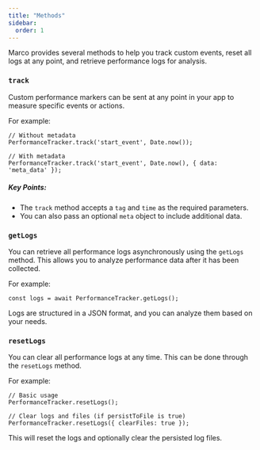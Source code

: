```yaml
---
title: "Methods"
sidebar:
  order: 1
---
```


Marco provides several methods to help you track custom events, reset all logs at any point, and retrieve performance logs for analysis.

### **`track`**

Custom performance markers can be sent at any point in your app to measure specific events or actions.

For example:

```tsx
// Without metadata
PerformanceTracker.track('start_event', Date.now());

// With metadata
PerformanceTracker.track('start_event', Date.now(), { data: 'meta_data' });

```

##### Key Points:
- The `track` method accepts a `tag` and `time` as the required parameters.
- You can also pass an optional `meta` object to include additional data.

### **`getLogs`**

You can retrieve all performance logs asynchronously using the `getLogs` method. This allows you to analyze performance data after it has been collected.

For example:

```tsx
const logs = await PerformanceTracker.getLogs();
```

Logs are structured in a JSON format, and you can analyze them based on your needs.

### **`resetLogs`**

You can clear all performance logs at any time. This can be done through the `resetLogs` method.

For example:

```tsx
// Basic usage
PerformanceTracker.resetLogs();

// Clear logs and files (if persistToFile is true)
PerformanceTracker.resetLogs({ clearFiles: true });
```

This will reset the logs and optionally clear the persisted log files.